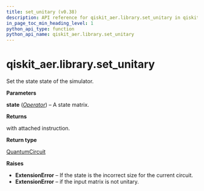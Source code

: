 ```yaml
---
title: set_unitary (v0.38)
description: API reference for qiskit_aer.library.set_unitary in qiskit v0.38
in_page_toc_min_heading_level: 1
python_api_type: function
python_api_name: qiskit_aer.library.set_unitary
---
```


<span id="qiskit-aer-library-set-unitary" />

# qiskit\_aer.library.set\_unitary

<Function id="qiskit_aer.library.set_unitary" isDedicatedPage={true} github="https://github.com/qiskit/qiskit-aer/tree/stable/0.11/qiskit_aer/library/set_instructions/set_unitary.py" signature="set_unitary(self, state)">
  Set the state state of the simulator.

  **Parameters**

  **state** ([*Operator*](qiskit.quantum_info.Operator "qiskit.quantum_info.Operator")) – A state matrix.

  **Returns**

  with attached instruction.

  **Return type**

  [QuantumCircuit](qiskit.circuit.QuantumCircuit "qiskit.circuit.QuantumCircuit")

  **Raises**

  *   **ExtensionError** – If the state is the incorrect size for the current circuit.
  *   **ExtensionError** – if the input matrix is not unitary.
</Function>

